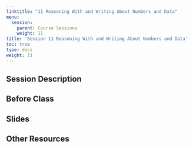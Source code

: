 ```yaml
---
linktitle: "11 Reasoning With and Writing About Numbers and Data"
menu:
  session:
    parent: Course Sessions
    weight: 11
title: 'Session 11 Reasoning With and Writing About Numbers and Data'
toc: true
type: docs
weight: 11
---
```


## Session Description

## Before Class

## Slides

## Other Resources